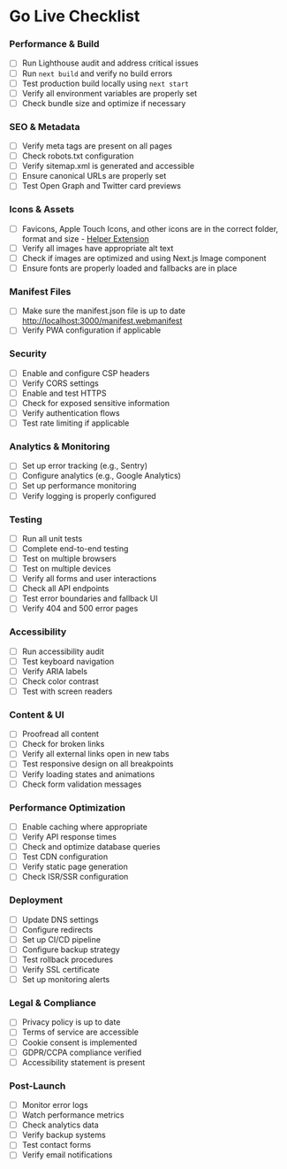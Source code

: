 
<Meta title="Admin Portal/Go Live Checklist" />

# Go Live Checklist

### Performance & Build

- [ ] Run Lighthouse audit and address critical issues
- [ ] Run `next build` and verify no build errors
- [ ] Test production build locally using `next start`
- [ ] Verify all environment variables are properly set
- [ ] Check bundle size and optimize if necessary

### SEO & Metadata

- [ ] Verify meta tags are present on all pages
- [ ] Check robots.txt configuration
- [ ] Verify sitemap.xml is generated and accessible
- [ ] Ensure canonical URLs are properly set
- [ ] Test Open Graph and Twitter card previews

### Icons & Assets

- [ ] Favicons, Apple Touch Icons, and other icons are in the correct folder, format and size - [Helper Extension](https://chromewebstore.google.com/detail/favicon-detector/jlfeffjhgmgblofcgpbgpkkhfniipejm?hl=en)
- [ ] Verify all images have appropriate alt text
- [ ] Check if images are optimized and using Next.js Image component
- [ ] Ensure fonts are properly loaded and fallbacks are in place

### Manifest Files

- [ ] Make sure the manifest.json file is up to date [http://localhost:3000/manifest.webmanifest](http://localhost:3000/manifest.webmanifest)
- [ ] Verify PWA configuration if applicable

### Security

- [ ] Enable and configure CSP headers
- [ ] Verify CORS settings
- [ ] Enable and test HTTPS
- [ ] Check for exposed sensitive information
- [ ] Verify authentication flows
- [ ] Test rate limiting if applicable

### Analytics & Monitoring

- [ ] Set up error tracking (e.g., Sentry)
- [ ] Configure analytics (e.g., Google Analytics)
- [ ] Set up performance monitoring
- [ ] Verify logging is properly configured

### Testing

- [ ] Run all unit tests
- [ ] Complete end-to-end testing
- [ ] Test on multiple browsers
- [ ] Test on multiple devices
- [ ] Verify all forms and user interactions
- [ ] Check all API endpoints
- [ ] Test error boundaries and fallback UI
- [ ] Verify 404 and 500 error pages

### Accessibility

- [ ] Run accessibility audit
- [ ] Test keyboard navigation
- [ ] Verify ARIA labels
- [ ] Check color contrast
- [ ] Test with screen readers

### Content & UI

- [ ] Proofread all content
- [ ] Check for broken links
- [ ] Verify all external links open in new tabs
- [ ] Test responsive design on all breakpoints
- [ ] Verify loading states and animations
- [ ] Check form validation messages

### Performance Optimization

- [ ] Enable caching where appropriate
- [ ] Verify API response times
- [ ] Check and optimize database queries
- [ ] Test CDN configuration
- [ ] Verify static page generation
- [ ] Check ISR/SSR configuration

### Deployment

- [ ] Update DNS settings
- [ ] Configure redirects
- [ ] Set up CI/CD pipeline
- [ ] Configure backup strategy
- [ ] Test rollback procedures
- [ ] Verify SSL certificate
- [ ] Set up monitoring alerts

### Legal & Compliance

- [ ] Privacy policy is up to date
- [ ] Terms of service are accessible
- [ ] Cookie consent is implemented
- [ ] GDPR/CCPA compliance verified
- [ ] Accessibility statement is present

### Post-Launch

- [ ] Monitor error logs
- [ ] Watch performance metrics
- [ ] Check analytics data
- [ ] Verify backup systems
- [ ] Test contact forms
- [ ] Verify email notifications
